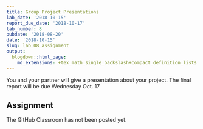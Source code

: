 ```yaml
---
title: Group Project Presentations
lab_date: '2018-10-15'
report_due_date: '2018-10-17'
lab_number: 8
pubdate: '2018-08-20'
date: '2018-10-15'
slug: lab_08_assignment
output:
  blogdown::html_page:
    md_extensions: +tex_math_single_backslash+compact_definition_lists
---
```

You and your partner will give a presentation about your project. The final report will be due Wednesday Oct. 17

## Assignment

The GitHub Classroom has not been posted yet.
